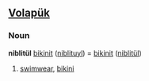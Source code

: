 ==[[Volapük]]==

===Noun===
'''niblitül'''
[[bikinit]] ([[niblituyl]]) = [[bikinit]] ([[niblitül]]) 

# [[swimwear]], [[bikini]]